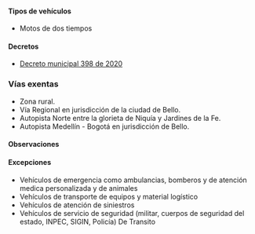 #### Tipos de vehículos

- Motos de dos tiempos

#### Decretos

- [Decreto municipal 398 de 2020](https://normograma.info/medellin/normograma/docs/pdf/mjd_alcamed_0398_2020.pdf)

### Vías exentas

- Zona rural.
- Vía Regional en jurisdicción de la ciudad de Bello.
- Autopista Norte entre la glorieta de Niquía y Jardines de la Fe.
- Autopista Medellín - Bogotá en jurisdicción de Bello.

#### Observaciones

<TweetEmbed id="1433929514300628995" />

#### Excepciones

- Vehículos de emergencia como ambulancias, bomberos y de atención medica personalizada y de animales
- Vehículos de transporte de equipos y material logístico
- Vehículos de atención de siniestros
- Vehículos de servicio de seguridad (militar, cuerpos de seguridad del estado, INPEC, SIGIN, Policía)
  De Transito
